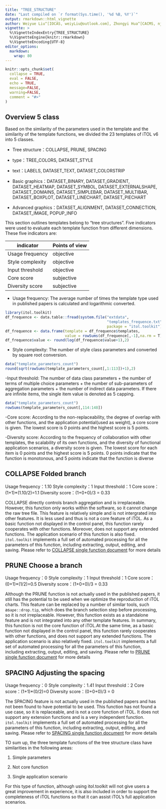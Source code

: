 ```yaml
---
title: "TREE_STRUCTURE"
date: "Last compiled on `r format(Sys.time(), '%d %B, %Y')`"
output: rmarkdown::html_vignette
author: Weiyue Liu^[IOCAS, weiyLiu@outlook.com], Zhongyi Hua^[CACMS, njbxhzy@hotmail.com], Tong Zhou^[IOCAS, tongzhou2017@gmail.com]
vignette: >
  %\VignetteIndexEntry{TREE_STRUCTURE}
  %\VignetteEngine{knitr::rmarkdown}
  %\VignetteEncoding{UTF-8}
editor_options: 
  markdown: 
    wrap: 80
---
```


```r
knitr::opts_chunk$set(
  collapse = TRUE,
  eval = FALSE,
  echo = TRUE,
  message=FALSE,
  warning=FALSE,
  comment = "#>"
)
```
## Overview 5 class
Based on the similarity of the parameters used in the template and the similarity of the template functions, we divided the 23 templates of iTOL v6 into 5 classes.

- Tree structure：COLLAPSE, PRUNE, SPACING

- type：TREE_COLORS, DATASET_STYLE

- text：LABELS, DATASET_TEXT, DATASET_COLORSTRIP

- Basic graphics：DATASET_BINARY, DATASET_GRADIENT, DATASET_HEATMAP, DATASET_SYMBOL, DATASET_EXTERNALSHAPE, DATASET_DOMAINS, DATASET_SIMPLEBAR, DATASET_MULTIBAR, DATASET_BOXPLOT, DATASET_LINECHART, DATASET_PIECHART

- Advanced graphics：DATASET_ALIGNMENT, DATASET_CONNECTION, DATASET_IMAGE, POPUP_INFO

This section outlines templates belong to "tree structures". Five indicators were used to evaluate each template function from different dimensions. These five indicators are:

|indicator|Points of view|
|---|---|
|Usage frequency|objective|
|Style complexity|objective|
|Input threshold|objective|
|Core score|subjective|
|Diversity score|subjective|

- Usage frequency: The average number of times the template type used in published papers is calculated and logarithmic converted.
```r
library(itol.toolkit)
df_frequence <- data.table::fread(system.file("extdata",
                                              "templates_frequence.txt",
                                              package = "itol.toolkit"))
df_frequence <- data.frame(template = df_frequence$templates, 
                           value = rowSums(df_frequence[,-1],na.rm = T))
df_frequence$value <- round(log(df_frequence$value+1),2)
```

- Style complexity: The number of style class parameters and converted by square root conversion.
```r
data("template_parameters_count")
round(sqrt(rowSums(template_parameters_count[,1:113])+1),2)
```

-Input threshold: The number of data class parameters + the number of terms of multiple choice parameters + the number of sub-parameters of aggregation parameters + the number of indirect data parameters. If there are infinite items, the single item value is denoted as 5 capping.
```r
data("template_parameters_count")
rowSums(template_parameters_count[,114:148])
```

-Core score: According to the non-replaceability, the degree of overlap with other functions, and the application potential(used as weight), a core score is given. The lowest score is 0 points and the highest score is 5 points.

-Diversity score: According to the frequency of collaboration with other templates, the scalability of its own functions, and the diversity of functional application scenarios, a diversity score is given. The lowest score for each item is 0 points and the highest score is 5 points. 0 points indicate that the function is monotonous, and 5 points indicate that the function is diverse

## COLLAPSE Folded branch
Usage frequency：1.10
Style complexity：1
Input threshold：1
Core score：(1+1)*(1.10/2)=1.1
Diversity score：(1+0+0)/3 = 0.33

COLLAPSE directly controls branch aggregation and is irreplaceable. However, this function only works within the software, so it cannot change the raw tree file. This feature is relatively simple and is not intergrated into other features. It is less used and thus is not a core feature of iTOL. As a basic function not displayed in the control panel, this function rarely cooperates with other functions. Moreover, does not support any extended functions. The application scenario of this function is also fixed. `itol.toolkit` implements a full set of automated processing for all the parameters of this function, including extracting, output, editing, and saving. Please refer to [COLLAPSE single function document](https://tongzhou2017.github.io/itol.toolkit/articles/COLLAPSE.html) for more details

## PRUNE Choose a branch
Usage frequency：0
Style complexity：1
Input threshold：1
Core score：(0+1)*(1/2)=0.5
Diversity score：(1+0+0)/3 = 0.33

Although the PRUNE function is not actually used in the published papers, it still has the potential to be used when we optimize the reproduction of iTOL charts. This feature can be replaced by a number of similar tools, such as`ape::drop.tip`, which does the branch selection step before processing, so it is not irreplaceable. However, this function exists as a standalone feature and is not integrated into any other template features. In summary, this function is not the core function of iTOL.At the same time, as a basic function not displayed in the control panel, this function rarely cooperates with other functions, and does not support any extended functions. The application scenario is also relatively fixed. `itol.toolkit` implements a full set of automated processing for all the parameters of this function, including extracting, output, editing, and saving. Please refer to [PRUNE single function document](https://tongzhou2017.github.io/itol.toolkit/articles/PRUNE.html) for more details

## SPACING Adjusting the spacing
Usage frequency：0
Style complexity：1.41
Input threshold：2
Core score：(1+1)*(0/2)=0
Diversity score：(0+0+0)/3 = 0

The SPACING feature is not actually used in the published papers and has not been found to have potential to be used. This function has not found a use case, so it is replaceable, and is not a core function of iTOL. It does not support any extension functions and is a very independent function. `itol.toolkit` implements a full set of automated processing for all the parameters of this function, including extracting, output, editing, and saving. Please refer to [SPACING single function document](https://tongzhou2017.github.io/itol.toolkit/articles/SPACING.html) for more details

TO sum up, the three template functions of the tree structure class have similarities in the following areas:

1. Simple parameters

2. Not core function

3. Single application scenario

For this type of function, although using itol.toolkit will not give users a great improvement in experience, it is also included in order to support the completeness of iTOL functions so that it can assist iTOL’s full application scenarios.
